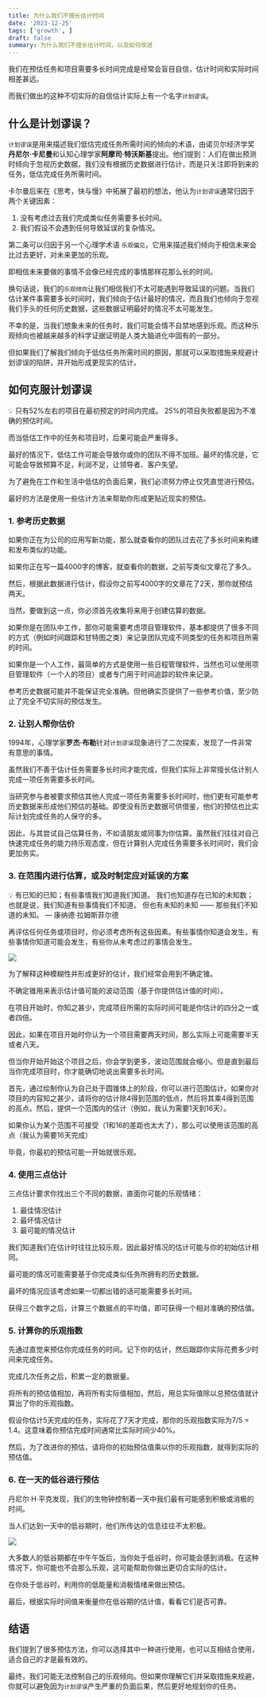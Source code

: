 ```yaml
---
title: 为什么我们不擅长估计时间
date: '2023-12-25'
tags: ['growth', ]
draft: false
summary: 为什么我们不擅长估计时间，以及如何改进
---
```


我们在预估任务和项目需要多长时间完成是经常会盲目自信，估计时间和实际时间相差甚远。

而我们做出的这种不切实际的自信估计实际上有一个名字`计划谬误`。

## 什么是计划谬误？

`计划谬误`是用来描述我们低估完成任务所需时间的倾向的术语，由诺贝尔经济学奖**丹尼尔·卡尼曼**和认知心理学家**阿摩司·特沃斯基**提出。他们提到：人们在做出预测时倾向于忽视历史数据，我们没有根据历史数据进行估计，而是只关注即将到来的任务，低估完成任务所需时间。

卡尔曼后来在《思考，快与慢》中拓展了最初的想法，他认为`计划谬误`通常归因于两个关键因素：

1. 没有考虑过去我们完成类似任务需要多长时间。
2. 我们假设不会遇到任何导致延误的复杂情况。

第二条可以归因于另一个心理学术语 `乐观偏见`，它用来描述我们倾向于相信未来会比过去更好，对未来更加的乐观。

即相信未来要做的事情不会像已经完成的事情那样花那么长的时间。

换句话说，我们的`乐观倾向`让我们相信我们不太可能遇到导致延误的问题。当我们估计某件事需要多长时间时，我们倾向于估计最好的情况，而且我们也倾向于忽视我们手头的任何历史数据，这些数据证明最好的情况不太可能发生。

不幸的是，当我们想象未来的任务时，我们可能会情不自禁地感到乐观。而这种乐观倾向也被越来越多的科学证据证明是人类大脑进化中固有的一部分。

但如果我们了解我们倾向于低估任务所需时间的原因，那就可以采取措施来规避计划谬误的陷阱，并开始形成更现实的估计。

## 如何克服计划谬误

<aside>
💡 只有52%左右的项目在最初预定的时间内完成。
25%的项目失败都是因为不准确的预估时间。

</aside>

而当低估工作中的任务和项目时，后果可能会严重得多。

最好的情况下，低估工作可能会导致你或你的团队不得不加班。最坏的情况是，它可能会导致预算不足，利润不足，让领导者、客户失望。

为了避免在工作和生活中低估的负面后果，我们必须努力停止仅凭直觉进行预估。

最好的方法是使用一些估计方法来帮助你形成更贴近现实的预估。

### 1. 参考历史数据

如果你正在为公司的应用写新功能，那么就查看你的团队过去花了多长时间来构建和发布类似的功能。

如果你正在写一篇4000字的博客，就查看你的数据，之前写类似文章花了多久。

然后，根据此数据进行估计，假设你之前写4000字的文章花了2天，那你就预估两天。

当然，要做到这一点，你必须首先收集将来用于创建估算的数据。

如果你是在团队中工作，那你可能需要考虑项目管理软件，基本都提供了很多不同的方式（例如时间跟踪和甘特图之类）来记录团队完成不同类型的任务和项目所需的时间。

如果你是一个人工作，最简单的方式是使用一些日程管理软件，当然也可以使用项目管理软件（一个人的项目）或者专门用于时间追踪的软件来记录。

参考历史数据可能并不能保证完全准确。但他确实页提供了一些参考价值，至少防止了完全不切实际的预估发生。

### 2. 让别人帮你估价

1994年，心理学家**罗杰·布勒**针对`计划谬误`现象进行了二次探索，发现了一件非常有意思的事情。

虽然我们不善于估计任务需要多长时间才能完成，但我们实际上非常擅长估计别人完成一项任务需要多长时间。

当研究参与者被要求预估其他人完成一项任务需要多长时间时，他们更有可能参考历史数据来形成他们预估的基础。即使没有历史数据可供借鉴，他们的预估也比实际计划完成任务的人保守的多。

因此，与其尝试自己估算任务，不如请朋友或同事为你估算。虽然我们往往对自己快速完成任务的能力持乐观态度，但在计算别人完成任务需要多长时间时，我们会更加务实。

### 3. 在范围内进行估算，或及时制定应对延误的方案

<aside>
💡
有已知的已知；有些事情我们知道我们知道。
我们也知道存在已知的未知数；也就是说，我们知道有些事情我们不知道。
但也有未知的未知 —— 那些我们不知道的未知。
                                                                                                                 — 康纳德·拉姆斯菲尔德

</aside>

再评估任何任务或项目时，你必须考虑所有这些因素。有些事情你知道会发生，有些事情你知道可能会发生，有些你从未考虑过的事情会发生。

![](/static/images/why-we-not-good-at-estimating-1.png)

为了解释这种模糊性并形成更好的估计，我们经常会用到不确定锥。

不确定锥用来表示估计值可能的波动范围（基于你提供估计值的时间）。

在项目开始时，你知之甚少，完成项目所需的实际时间可能是你估计的四分之一或者四倍。

因此，如果在项目开始时你认为一个项目需要两天时间，那么实际上可能需要半天或者八天。

但当你开始开始这个项目之后，你会学到更多，波动范围就会缩小。但是直到最后当你完成项目时，你才能确切地说出需要多长时间。

首先，通过绘制你认为自己处于圆锥体上的阶段，你可以进行范围估计。如果你对项目的内容知之甚少，请将你的估计除4得到范围的低点，然后将其乘4得到范围的高点。然后，提供一个范围内的估计（例如，我认为需要1天到16天）。

如果你认为某个范围不可接受（1和16的差距也太大了），那么可以使用该范围的高点（我认为需要16天完成）

毕竟，你最初的预估可能一开始就很乐观。

### 4. 使用三点估计

三点估计要求你找出三个不同的数据，直面你可能的乐观情绪：

1. 最佳情况估计
2. 最坏情况估计
3. 最可能的情况估计

我们知道我们在估计时往往比较乐观，因此最好情况的估计可能与你的初始估计相同。

最可能的情况可能需要基于你完成类似任务所拥有的历史数据。

最坏的情况应该考虑如果一切都出错的话可能需要多长时间。

获得三个数字之后，计算三个数据点的平均值，即可获得一个相对准确的预估值。

### 5. 计算你的乐观指数

先通过直觉来预估你完成任务的时间。记下你的估计，然后跟踪你实际花费多少时间来完成任务。

完成几次任务之后，积累一定的数据量。

将所有的预估值相加，再将所有实际值相加，然后，用总实际值除以总预估值就计算出了你的乐观指数。

假设你估计5天完成的任务，实际花了7天才完成，那你的乐观指数实际为7/5 = 1.4。这意味着你预估完成时间通常比实际时间少40%。

然后，为了改进你的预估，请将你的初始预估值乘以你的乐观指数，就得到实际的预估值。

### 6. 在一天的低谷进行预估

丹尼尔·H·平克发现，我们的生物钟控制着一天中我们最有可能感到积极或消极的时间。

当人们达到一天中的低谷期时，他们所传达的信息往往不太积极。

![](/static/images/why-we-not-good-at-estimating-2.png)

大多数人的低谷期都在中午午饭后，当你处于低谷时，你可能会感到消极。在这种情况下，你可能也不会那么乐观，这可能帮助你做出更切合实际的估计。

在你处于低谷时，利用你的低能量和消极情绪来做出预估。

最后，根据实际时间值来衡量你在低谷期的估计值，看看它们是否可靠。

## 结语

我们提到了很多预估方法，你可以选择其中一种进行使用，也可以互相结合使用，适合自己的才是最有效的。

最终，我们可能无法控制自己的乐观倾向。但如果你理解它们并采取措施来规避，你就可以避免因为`计划谬误`产生严重的负面后果，然后更好地规划你的任务。
